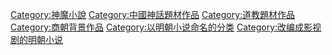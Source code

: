 [[Category:神魔小說|Category:神魔小說]]
[[Category:中國神話題材作品|Category:中國神話題材作品]]
[[Category:道教題材作品|Category:道教題材作品]]
[[Category:商朝背景作品|Category:商朝背景作品]]
[[Category:以明朝小说命名的分类|Category:以明朝小说命名的分类]]
[[Category:改编成影视剧的明朝小说|Category:改编成影视剧的明朝小说]]